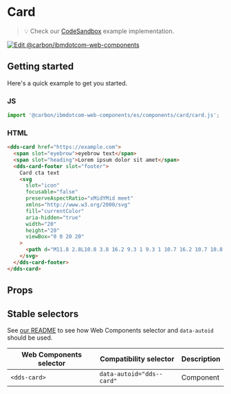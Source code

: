 
# Card

> 💡 Check our
> [CodeSandbox](https://githubbox.com/carbon-design-system/carbon-for-ibm-dotcom/tree/master/packages/web-components/examples/codesandbox/components/card)
> example implementation.

[![Edit @carbon/ibmdotcom-web-components](https://codesandbox.io/static/img/play-codesandbox.svg)](https://githubbox.com/carbon-design-system/carbon-for-ibm-dotcom/tree/master/packages/web-components/examples/codesandbox/components/card)

## Getting started

Here's a quick example to get you started.

### JS

```javascript
import '@carbon/ibmdotcom-web-components/es/components/card/card.js';
```

### HTML

```html
<dds-card href="https://example.com">
  <span slot="eyebrow">eyebrow text</span>
  <span slot="heading">Lorem ipsum dolor sit amet</span>
  <dds-card-footer slot="footer">
    Card cta text
    <svg
      slot="icon"
      focusable="false"
      preserveAspectRatio="xMidYMid meet"
      xmlns="http://www.w3.org/2000/svg"
      fill="currentColor"
      aria-hidden="true"
      width="20"
      height="20"
      viewBox="0 0 20 20"
    >
      <path d="M11.8 2.8L10.8 3.8 16.2 9.3 1 9.3 1 10.7 16.2 10.7 10.8 16.2 11.8 17.2 19 10z"></path>
    </svg>
  </dds-card-footer>
</dds-card>
```

## Props

<Props of="dds-card" />

## Stable selectors

See [our README](https://github.com/carbon-design-system/carbon-for-ibm-dotcom/tree/master/packages/web-components#stable-selectors-for-analytics-and-integratione2e-testing-in-web-components) to see how Web Components selector and `data-autoid` should be used.

| Web Components selector | Compatibility selector    | Description |
| ----------------------- | ------------------------- | ----------- |
| `<dds-card>`            | `data-autoid="dds--card"` | Component   |

<Description markdown={contributing} />
